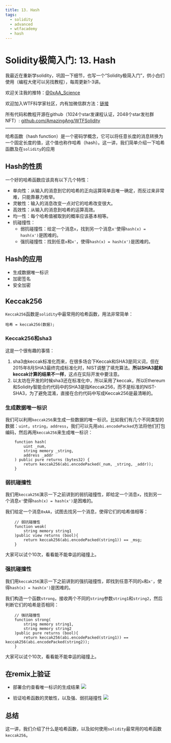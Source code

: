 ```yaml
---
title: 13. Hash
tags:
  - solidity
  - advanced
  - wtfacademy
  - hash
---
```


# Solidity极简入门: 13. Hash
<QuizProgress lessonId={SOLIDITY_ADVANCED_LESSON_ID_13} />

我最近在重新学solidity，巩固一下细节，也写一个“Solidity极简入门”，供小白们使用（编程大佬可以另找教程），每周更新1-3讲。

欢迎关注我的推特：[@0xAA_Science](https://twitter.com/0xAA_Science)

欢迎加入WTF科学家社区，内有加微信群方法：[链接](https://discord.gg/5akcruXrsk)

所有代码和教程开源在github（1024个star发课程认证，2048个star发社群NFT）: [github.com/AmazingAng/WTFSolidity](https://github.com/AmazingAng/WTFSolidity)

-----

哈希函数（hash function）是一个密码学概念，它可以将任意长度的消息转换为一个固定长度的值，这个值也称作哈希（hash）。这一讲，我们简单介绍一下哈希函数及在`solidity`的应用

## Hash的性质
一个好的哈希函数应该具有以下几个特性：
- 单向性：从输入的消息到它的哈希的正向运算简单且唯一确定，而反过来非常难，只能靠暴力枚举。
- 灵敏性：输入的消息改变一点对它的哈希改变很大。
- 高效性：从输入的消息到哈希的运算高效。
- 均一性：每个哈希值被取到的概率应该基本相等。
- 抗碰撞性：
    - 弱抗碰撞性：给定一个消息`x`，找到另一个消息`x'`使得`hash(x) = hash(x')`是困难的。
    - 强抗碰撞性：找到任意`x`和`x'`，使得`hash(x) = hash(x')`是困难的。

## Hash的应用
- 生成数据唯一标识
- 加密签名
- 安全加密

## Keccak256
`Keccak256`函数是`solidity`中最常用的哈希函数，用法非常简单：
```solidity
哈希 = keccak256(数据);
```
### Keccak256和sha3
这是一个很有趣的事情：
1. sha3由keccak标准化而来，在很多场合下Keccak和SHA3是同义词，但在2015年8月SHA3最终完成标准化时，NIST调整了填充算法。**所以SHA3就和keccak计算的结果不一样**，这点在实际开发中要注意。
2. 以太坊在开发的时候sha3还在标准化中，所以采用了keccak，所以Ethereum和Solidity智能合约代码中的SHA3是指Keccak256，而不是标准的NIST-SHA3，为了避免混淆，直接在合约代码中写成Keccak256是最清晰的。

### 生成数据唯一标识

我们可以利用`keccak256`来生成一些数据的唯一标识。比如我们有几个不同类型的数据：`uint`，`string`，`address`，我们可以先用`abi.encodePacked`方法将他们打包编码，然后再用`keccak256`来生成唯一标识：
```solidity
    function hash(
        uint _num,
        string memory _string,
        address _addr
    ) public pure returns (bytes32) {
        return keccak256(abi.encodePacked(_num, _string, _addr));
    }
```

### 弱抗碰撞性
我们用`keccak256`演示一下之前讲到的弱抗碰撞性，即给定一个消息`x`，找到另一个消息`x'`使得`hash(x) = hash(x')`是困难的。

我们给定一个消息`0xAA`，试图去找另一个消息，使得它们的哈希值相等：

```solidity
    // 弱抗碰撞性
    function weak(
        string memory string1
    )public view returns (bool){
        return keccak256(abi.encodePacked(string1)) == _msg;
    }
```

大家可以试个10次，看看能不能幸运的碰撞上。

### 强抗碰撞性
我们用`keccak256`演示一下之前讲到的强抗碰撞性，即找到任意不同的`x`和`x'`，使得`hash(x) = hash(x')`是困难的。

我们构造一个函数`strong`，接收两个不同的`string`参数`string1`和`string2`，然后判断它们的哈希是否相同：

```solidity
    // 强抗碰撞性
    function strong(
        string memory string1,
        string memory string2
    )public pure returns (bool){
        return keccak256(abi.encodePacked(string1)) == keccak256(abi.encodePacked(string2));
    }
```

大家可以试个10次，看看能不能幸运的碰撞上。

## 在remix上验证
- 部署合约查看唯一标识的生成结果
![](./img/28-1.png)

- 验证哈希函数的灵敏性，以及强、弱抗碰撞性
![](./img/28-2.png)

## 总结

这一讲，我们介绍了什么是哈希函数，以及如何使用`solidity`最常用的哈希函数`keccak256`。

<QuizForm lessonId={SOLIDITY_ADVANCED_LESSON_ID_13} />